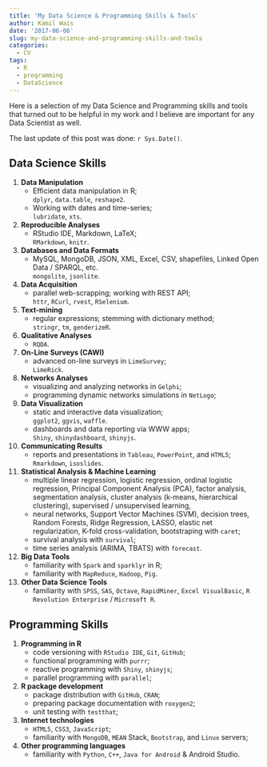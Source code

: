 ```yaml
---
title: 'My Data Science & Programming Skills & Tools'
author: Kamil Wais
date: '2017-06-06'
slug: my-data-science-and-programming-skills-and-tools
categories:
  - CV
tags:
  - R
  - programming
  - DataScience
---
```


Here is a selection of my Data Science and Programming skills and tools that turned out to be helpful in my work and I believe are important for any Data Scientist as well.

The last update of this post was done: `r Sys.Date()`.
 

## Data Science Skills
 

1. __Data Manipulation__   
    * Efficient data manipulation in R;   
    `dplyr`, `data.table`, `reshape2`. 
    * Working with dates and time-series;   
    `lubridate`, `xts`.
1. __Reproducible Analyses__  
    * RStudio IDE, Markdown, LaTeX;  
    `RMarkdown`, `knitr`.
1. __Databases and Data Formats__  
    * MySQL, MongoDB, JSON, XML, Excel, CSV, shapefiles, Linked Open Data / SPARQL, etc.   
    `mongolite`, `jsonlite`.
1. __Data Acquisition__   
    * parallel web-scrapping; working with REST API;   
    `httr`, `RCurl`, `rvest`, `RSelenium`.
1. __Text-mining__  
    * regular expressions; stemming with dictionary method;   
    `stringr`, `tm`, `genderizeR`.
1. __Qualitative Analyses__  
    * `RQDA`.
1. __On-Line Surveys (CAWI)__  
    * advanced on-line surveys in `LimeSurvey`;   
    `LimeRick`. 
1. __Networks Analyses__  
    * visualizing and analyzing networks in `Gelphi`;   
    * programming dynamic networks simulations in `NetLogo`;   
1. __Data Visualization__   
    * static and interactive data visualization;   
    `ggplot2`, `ggvis`, `waffle`.
    * dashboards and data reporting via WWW apps;   
    `Shiny`, `shinydashboard`, `shinyjs`.
1. __Communicating Results__  
    * reports and presentations in `Tableau`, `PowerPoint`, and `HTML5`;  
    `Rmarkdown`, `isoslides`.
1. __Statistical Analysis & Machine Learning__   
    * multiple linear regression, logistic regression, ordinal logistic regression, Principal Component Analysis (PCA), factor analysis, segmentation analysis, cluster analysis (k-means, hierarchical clustering), supervised / unsupervised learning,
    * neural networks, Support Vector Machines (SVM), decision trees, Random Forests, Ridge Regression, LASSO, elastic net regularization, K-fold cross-validation, bootstraping with `caret`; 
    * survival analysis with `survival`;
    * time series analysis (ARIMA, TBATS) with `forecast`.  
1. __Big Data Tools__
    * familiarity with `Spark` and `sparklyr` in R; 
    * familiarity with `MapReduce`, `Hadoop`, `Pig`.
1. __Other Data Science Tools__  
    * familiarity with `SPSS`, `SAS`, `Octave`, `RapidMiner`, `Excel VisualBasic`, 
    `R Revolution Enterprise` / `Microsoft R`.

## Programming Skills

1. __Programming in R__ 
    * code versioning with `RStudio IDE`, `Git`, `GitHub`; 
    * functional programming with `purrr`; 
    * reactive programming with `Shiny`, `shinyjs`;
    * parallel programming with `parallel`;
1. __R package development__
    * package distribution with `GitHub`, `CRAN`; 
    * preparing package documentation with `roxygen2`; 
    * unit testing with `testthat`;
1. __Internet technologies__
    * `HTML5`, `CSS3`, `JavaScript`;
    * familiarity with `MongoDB`, `MEAN` Stack, `Bootstrap`, and `Linux` servers;
1. __Other programming languages__
    * familiarity with `Python`, `C++`, `Java for Android` & Android Studio.
